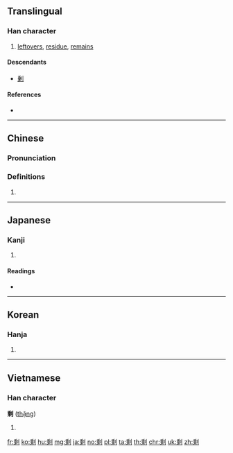 {{also|剰}}
==Translingual==
{{ja-forms|[[剰]]|[[剩]]|[[剩]]}}

===Han character===
{{Han char|rn=18|rad=刀|as=10|sn=12|four=22900|canj=HPLN|ids=⿰乘刂}}

# [[leftovers]], [[residue]], [[remains]]

====Descendants====
* [[剰]]

====References====
* {{Han ref|kx=0142.040|dkj=02109|dj=0323.020|hdz=10350.100|uh=5269|ud=21097|bh=B3D1|bd=46033}}

----

==Chinese==
{{zh-forms}}

===Pronunciation===
{{zh-pron
|m=shèng |ma=zh-shèng.ogg
|c=sing6,zing6
|h=pfs=chhûn
|md=
|mn=chhun/sēng/sīn
|w=
|mc=y
|oc=y
|cat=n
}}

===Definitions===
{{zh-hanzi}}

# {{rfdef|lang=zh}}

----

==Japanese==

===Kanji===
{{ja-kanji|grade=|rs=刀10}}

# {{defn|lang=ja|sort=刀10}} <!-- line may be deleted if/when POS headers are added -->

====Readings====
* {{ja-readings|on=[[じょう]] (jō)|kun=[[あまる]] (amaru), [[あまり]] (amari), [[あまつさえ]] (amatsusae)}}

----

==Korean==

===Hanja===
{{ko-hanja|hangeul=잉|rv=ing|mr=ing}}

# {{defn|lang=ko|sort=刀10}}

----

==Vietnamese==

===Han character===
'''剩''' ([[thặng]])

# {{defn|lang=vi}}

[[fr:剩]]
[[ko:剩]]
[[hu:剩]]
[[mg:剩]]
[[ja:剩]]
[[no:剩]]
[[pl:剩]]
[[ta:剩]]
[[th:剩]]
[[chr:剩]]
[[uk:剩]]
[[zh:剩]]